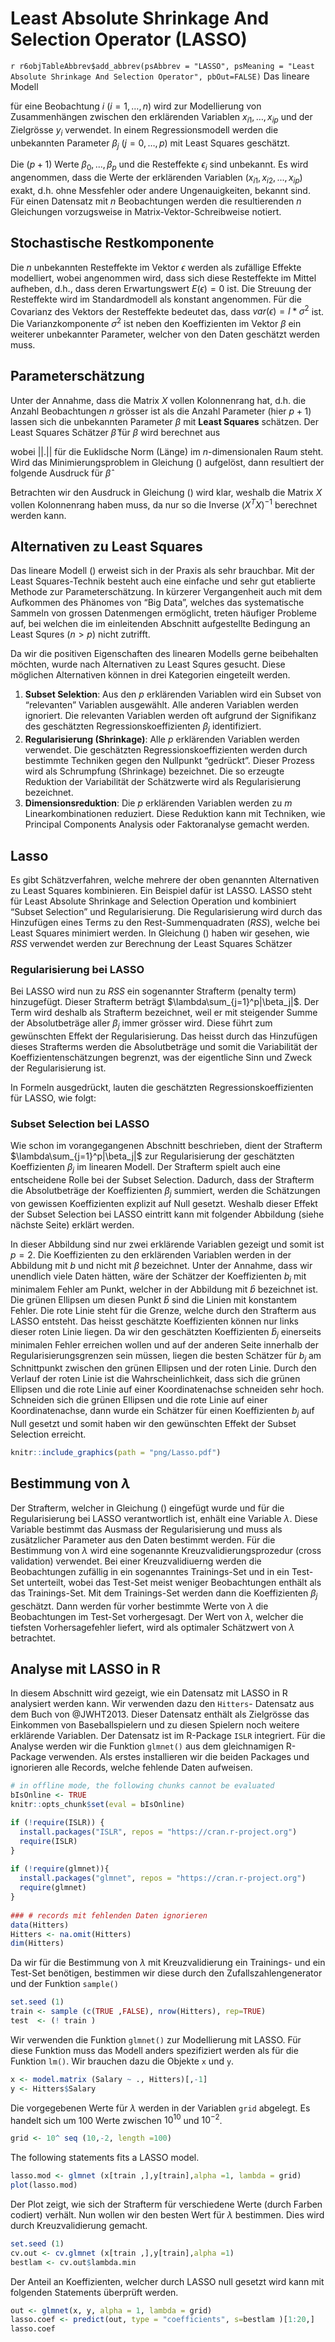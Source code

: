 # Least Absolute Shrinkage And Selection Operator (LASSO) {#chpt-lasso}
`r r6objTableAbbrev$add_abbrev(psAbbrev = "LASSO", psMeaning = "Least Absolute Shrinkage And Selection Operator", pbOut=FALSE)`
Das lineare Modell

\begin{equation}
y_i = \beta_0 + \sum_{j=1}^p \beta_jx_{ij} + \epsilon_i
\label{eq:StandardLinMod}
\end{equation}

für eine Beobachtung $i$ ($i=1,\ldots,n$) wird zur Modellierung von Zusammenhängen zwischen den erklärenden Variablen $x_{i1},\ldots,x_{ip}$ und der Zielgrösse $y_i$ verwendet. In einem Regressionsmodell werden die unbekannten Parameter $\beta_j \ (j=0,\ldots,p)$ mit Least Squares geschätzt.

Die $(p+1)$ Werte $\beta_0, ..., \beta_p$ und die Resteffekte $\epsilon_i$ sind unbekannt. Es wird angenommen, dass die Werte der erklärenden Variablen ($x_{i1}, x_{i2},  ...,  x_{ip}$) exakt, d.h. ohne Messfehler oder andere Ungenauigkeiten, bekannt sind. Für einen Datensatz mit $n$ Beobachtungen werden die resultierenden $n$ Gleichungen vorzugsweise in Matrix-Vektor-Schreibweise notiert.

\begin{equation}
y = X\beta + \epsilon
\label{eq:StandardLinearModelMatrixVektor}
\end{equation}


## Stochastische Restkomponente
Die $n$ unbekannten Resteffekte im Vektor $\epsilon$ werden als zufällige Effekte modelliert, wobei angenommen wird, dass sich diese Resteffekte im Mittel aufheben, d.h., dass deren Erwartungswert $E(\epsilon) = 0$ ist. Die Streuung der Resteffekte wird im Standardmodell als konstant angenommen. Für die Covarianz des Vektors der Resteffekte bedeutet das, dass $var(\epsilon) = I*\sigma^2$ ist. Die Varianzkomponente $\sigma^2$ ist neben den Koeffizienten im Vektor $\beta$ ein weiterer unbekannter Parameter, welcher von den Daten geschätzt werden muss.


## Parameterschätzung
Unter der Annahme, dass die Matrix $X$ vollen Kolonnenrang hat, d.h. die Anzahl Beobachtungen $n$ grösser ist als die Anzahl Parameter (hier $p+1$) lassen sich die unbekannten Parameter $\beta$ mit __Least Squares__ schätzen. Der Least Squares Schätzer $\hat{\beta}$ für $\beta$ wird berechnet aus 

\begin{equation}
\hat{\beta} = argmin_{\beta}||y - X\beta||^2
\label{eq:LsEstimateBeta}
\end{equation}

wobei $||.||$ für die Euklidsche Norm (Länge) im $n$-dimensionalen Raum steht. Wird das Minimierungsproblem in Gleichung (\ref{eq:LsEstimateBeta}) aufgelöst, dann resultiert der folgende Ausdruck für $\hat{\beta}$

\begin{equation}
\hat{\beta} = (X^TX)^{-1}X^Ty
\label{eq:LsEstimateBetaSol}
\end{equation}

Betrachten wir den Ausdruck in Gleichung (\ref{eq:LsEstimateBetaSol}) wird klar, weshalb die Matrix $X$ vollen Kolonnenrang haben muss, da nur so die Inverse $(X^TX)^{-1}$ berechnet werden kann.


## Alternativen zu Least Squares
Das lineare Modell (\ref{eq:StandardLinMod}) erweist sich in der Praxis als sehr brauchbar. Mit der Least Squares-Technik besteht auch eine einfache und sehr gut etablierte Methode zur Parameterschätzung. In kürzerer Vergangenheit auch mit dem Aufkommen des Phänomes von "Big Data", welches das systematische Sammeln von grossen Datenmengen ermöglicht, treten häufiger Probleme auf, bei welchen die im einleitenden Abschnitt aufgestellte Bedingung an Least Squres ($n > p$) nicht zutrifft.

Da wir die positiven Eigenschaften des linearen Modells gerne beibehalten möchten, wurde nach Alternativen zu Least Squres gesucht. Diese möglichen Alternativen können in drei Kategorien eingeteilt werden.

1. __Subset Selektion__: Aus den $p$ erklärenden Variablen wird ein Subset von "relevanten" Variablen ausgewählt. Alle anderen Variablen werden ignoriert. Die relevanten Variablen werden oft aufgrund der Signifikanz des geschätzten Regressionskoeffizienten $\beta_j$ identifiziert.
2. __Regularisierung (Shrinkage)__: Alle $p$ erklärenden Variablen werden verwendet. Die geschätzten Regressionskoeffizienten werden durch bestimmte Techniken gegen den Nullpunkt "gedrückt". Dieser Prozess wird als Schrumpfung (Shrinkage) bezeichnet. Die so erzeugte Reduktion der Variabilität der Schätzwerte wird als Regularisierung bezeichnet.
3. __Dimensionsreduktion__: Die $p$ erklärenden Variablen werden zu $m$ Linearkombinationen reduziert. Diese Reduktion kann mit Techniken, wie Principal Components Analysis oder Faktoranalyse gemacht werden.


## Lasso {#sec-lasso}
Es gibt Schätzverfahren, welche mehrere der oben genannten Alternativen zu Least Squares kombinieren. Ein Beispiel dafür ist LASSO. LASSO steht für Least Absolute Shrinkage and Selection Operation und kombiniert "Subset Selection" und Regularisierung. Die Regularisierung wird durch das Hinzufügen eines Terms zu den Rest-Summenquadraten ($RSS$), welche bei Least Squares minimiert werden. In Gleichung (\ref{eq:LsEstimateBeta}) haben wir gesehen, wie $RSS$ verwendet werden zur Berechnung der Least Squares Schätzer

\begin{eqnarray}
\hat{\beta}_{LS} & = & argmin_{\beta}||y - X\beta||^2 \nonumber \\
                     & = & argmin_{\beta} \left\{\sum_{i = 1}^n\left(y_i - \beta_0 - \sum_{j=1}^p \beta_j x_{ij} \right)^2\right\} \nonumber \\
                     & = & argmin_{\beta} RSS
\label{eq:LsEstimateBetaExpandRSS}
\end{eqnarray}

### Regularisierung bei LASSO
Bei LASSO wird nun zu $RSS$ ein sogenannter Strafterm (penalty term) hinzugefügt. Dieser Strafterm beträgt $\lambda\sum_{j=1}^p|\beta_j|$. Der Term wird deshalb als Strafterm bezeichnet, weil er mit steigender Summe der Absolutbeträge aller $\beta_j$ immer grösser wird. Diese führt zum gewünschten Effekt der Regularisierung. Das heisst durch das Hinzufügen dieses Strafterms werden die Absolutbeträge und somit die Variabilität der Koeffizientenschätzungen begrenzt, was der eigentliche Sinn und Zweck der Regularisierung ist.

In Formeln ausgedrückt, lauten die geschätzten Regressionskoeffizienten für LASSO, wie folgt:

\begin{eqnarray}
\hat{\beta}_{LASSO} & = & argmin_{\beta} \left\{\sum_{i=1}^n\left(y_i - \beta_0 - \sum_{j=1}^p \beta_j x_{ij} \right)^2 + \lambda\sum_{j=1}^p|\beta_j| \right\} \nonumber \\
                     & = & argmin_{\beta} \left\{RSS + \lambda\sum_{j=1}^p|\beta_j|\right\}
\label{eq:LsEstimateBetaLASSO}
\end{eqnarray}


### Subset Selection bei LASSO
Wie schon im vorangegangenen Abschnitt beschrieben, dient der Strafterm $\lambda\sum_{j=1}^p|\beta_j|$ zur Regularisierung der geschätzten Koeffizienten $\beta_j$ im linearen Modell. Der Strafterm spielt auch eine entscheidene Rolle bei der Subset Selection. Dadurch, dass der Strafterm die Absolutbeträge der Koeffizienten $\beta_j$ summiert, werden die Schätzungen von gewissen Koeffizienten explizit auf Null gesetzt. Weshalb dieser Effekt der Subset Selection bei LASSO eintritt kann mit folgender Abbildung (siehe nächste Seite) erklärt werden. 

In dieser Abbildung sind nur zwei erklärende Variablen gezeigt und somit ist $p=2$. Die Koeffizienten zu den erklärenden Variablen werden in der Abbildung mit $b$ und nicht mit $\beta$ bezeichnet. Unter der Annahme, dass wir unendlich viele Daten hätten, wäre der Schätzer der Koeffizienten $b_j$ mit minimalem Fehler am Punkt, welcher in der Abbildung mit $\hat{b}$ bezeichnet ist. Die grünen Ellipsen um diesen Punkt $\hat{b}$ sind die Linien mit konstantem Fehler. Die rote Linie steht für die Grenze, welche durch den Strafterm aus LASSO entsteht. Das heisst geschätzte Koeffizienten können nur links dieser roten Linie liegen. Da wir den geschätzten Koeffizienten $\hat{b}_j$ einerseits minimalen Fehler erreichen wollen und auf der anderen Seite innerhalb der Regularisierungsgrenzen sein müssen, liegen die besten Schätzer für $b_j$ am Schnittpunkt zwischen den grünen Ellipsen und der roten Linie. Durch den Verlauf der roten Linie ist die Wahrscheinlichkeit, dass sich die grünen Ellipsen und die rote Linie auf einer Koordinatenachse schneiden sehr hoch. Schneiden sich die grünen Ellipsen und die rote Linie auf einer Koordinatenachse, dann wurde ein Schätzer für einen Koeffizienten $b_j$ auf Null gesetzt und somit haben wir den gewünschten Effekt der Subset Selection erreicht.

```r
knitr::include_graphics(path = "png/Lasso.pdf")
```


## Bestimmung von $\lambda$
Der Strafterm, welcher in Gleichung (\ref{eq:LsEstimateBetaLASSO}) eingefügt wurde und für die Regularisierung bei LASSO verantwortlich ist, enhält eine Variable $\lambda$. Diese Variable bestimmt das Ausmass der Regularisierung und muss als zusätzlicher Parameter aus den Daten bestimmt werden. Für die Bestimmung von $\lambda$ wird eine sogenannte Kreuzvalidierungsprozedur (cross validation) verwendet. Bei einer Kreuzvalidiuerng werden die Beobachtungen zufällig in ein sogenanntes Trainings-Set und in ein Test-Set unterteilt, wobei das Test-Set meist weniger Beobachtungen enthält als das Trainings-Set. Mit dem Trainings-Set werden dann die Koeffizienten $\beta_j$ geschätzt. Dann werden für vorher bestimmte Werte von $\lambda$ die Beobachtungen im Test-Set vorhergesagt. Der Wert von $\lambda$, welcher die tiefsten Vorhersagefehler liefert, wird als optimaler Schätzwert von $\lambda$ betrachtet.  


## Analyse mit LASSO in R
In diesem Abschnitt wird gezeigt, wie ein Datensatz mit LASSO in R analysiert werden kann. Wir verwenden dazu den `Hitters`- Datensatz aus dem Buch von @JWHT2013. Dieser Datensatz enthält als Zielgrösse das Einkommen von Baseballspielern und zu diesen Spielern noch weitere erklärende Variablen. Der Datensatz ist im R-Package `ISLR` integriert. Für die Analyse werden wir die Funktion `glmnet()` aus dem gleichnamigen R-Package verwenden. Als erstes installieren wir die beiden Packages und ignorieren alle Records, welche fehlende Daten aufweisen.

```r
# in offline mode, the following chunks cannot be evaluated
bIsOnline <- TRUE
knitr::opts_chunk$set(eval = bIsOnline)
```

```r
if (!require(ISLR)) {
  install.packages("ISLR", repos = "https://cran.r-project.org")
  require(ISLR)
}
  
if (!require(glmnet)){
  install.packages("glmnet", repos = "https://cran.r-project.org")
  require(glmnet)
}
  
### # records mit fehlenden Daten ignorieren
data(Hitters)
Hitters <- na.omit(Hitters)
dim(Hitters)
```

Da wir für die Bestimmung von $\lambda$ mit Kreuzvalidierung ein Trainings- und ein Test-Set benötigen, bestimmen wir diese durch den Zufallszahlengenerator und der Funktion `sample()`

```r
set.seed (1)
train <- sample (c(TRUE ,FALSE), nrow(Hitters), rep=TRUE)
test  <- (! train )
```

Wir verwenden die Funktion `glmnet()` zur Modellierung mit LASSO. Für diese Funktion muss das Modell anders spezifiziert werden als für die Funktion `lm()`. Wir brauchen dazu die Objekte `x` und `y`.

```r
x <- model.matrix (Salary ~ ., Hitters)[,-1]
y <- Hitters$Salary
```

Die vorgegebenen Werte für $\lambda$ werden in der Variablen `grid` abgelegt. Es handelt sich um $100$ Werte zwischen $10^{10}$ und $10^{-2}$. 

```r
grid <- 10^ seq (10,-2, length =100)
```

The following statements fits a LASSO model.

```r
lasso.mod <- glmnet (x[train ,],y[train],alpha =1, lambda = grid)
plot(lasso.mod)
```

Der Plot zeigt, wie sich der Strafterm für verschiedene Werte (durch Farben codiert) verhält. Nun wollen wir den besten Wert für $\lambda$ bestimmen. Dies wird durch Kreuzvalidierung gemacht.

```r
set.seed (1)
cv.out <- cv.glmnet (x[train ,],y[train],alpha =1)
bestlam <- cv.out$lambda.min
```

Der Anteil an Koeffizienten, welcher durch LASSO null gesetzt wird kann mit folgenden Statements überprüft werden.

```r
out <- glmnet(x, y, alpha = 1, lambda = grid)
lasso.coef <- predict(out, type = "coefficients", s=bestlam )[1:20,]
lasso.coef
```

